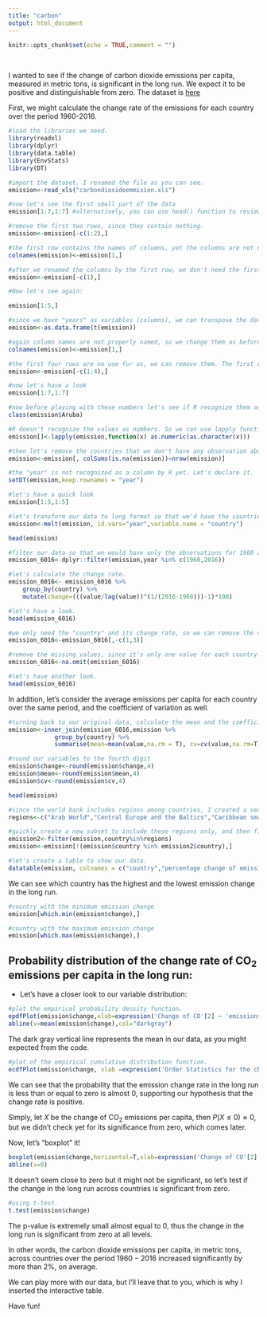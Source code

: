 ```yaml
---
title: "carbon"
output: html_document
---
```


```r
knitr::opts_chunk$set(echo = TRUE,comment = "")
```

\

I wanted to see if the change of carbon dioxide emissions per capita, measured in metric tons, is significant in the long run. We expect it to be positive and distinguishable from zero.
The dataset is [here](https://data.worldbank.org/indicator/EN.ATM.CO2E.PC?view=chart)

First, we might calculate the change rate of the emissions for each country over the period 1960-2016.

```r

#load the libraries we need.
library(readxl)
library(dplyr)
library(data.table)
library(EnvStats)
library(DT)

#import the dataset. I renamed the file as you can see.
emission<-read_xls("carbondioxideemmision.xls")

#now let's see the first small part of the data
emission[1:7,1:7] #alternatively, you can use head() function to review the first parts of the data.

#remove the first two rows, since they contain nothing.
emission<-emission[-c(1:2),]

#the first row contains the names of columns, yet the columns are not named properly. Change the columns names to be as the first row
colnames(emission)<-emission[1,]

#after we renamed the columns by the first row, we don't need the first row anymore, so let's delete it.
emission<-emission[-c(1),]

#Now let's see again:

emission[1:5,]

#since we have "years" as variables (columns), we can transpose the data so that countries will be variables and years as rows. I'll tell you later why we did that.
emission<-as.data.frame(t(emission))

#again column names are not properly named, so we change them as before.
colnames(emission)<-emission[1,]

#the first four rows are no use for us, we can remove them. The first row contains country names, which we had already used to name our columns, the remaining rows contain country code, indicator name, and indicator code, respectively, and we'll not use any of them.
emission<-emission[-c(1:4),]

#now let's have a look
emission[1:7,1:7]

#now before playing with these numbers let's see if R recognize them as numbers. Let's take the first country as an example.
class(emission$Aruba)

#R doesn't recognize the values as numbers. So we can use lapply function to declare all of them as numbers to R. Now here comes why we transposed the data before. The idea is to not have a country column, so I'd declare all columns as numbers to R without being concerned about a character column (the country column) 
emission[]<-lapply(emission,function(x) as.numeric(as.character(x)))

#then let's remove the countries that we don't have any observation about it.
emission<-emission[, colSums(is.na(emission))<nrow(emission)]

#the "year" is not recognized as a column by R yet. Let's declare it.
setDT(emission,keep.rownames = "year")

#let's have a quick look
emission[1:5,1:5]

#let's transform our data to long format so that we'd have the countries as a column altogether, resulting in a panel data.
emission<-melt(emission, id.vars="year",variable.name = "country")

head(emission)
```


```r
#filter our data so that we would have only the observations for 1960 and 2016.
emission_6016<-dplyr::filter(emission,year %in% c(1960,2016))

#let's calculate the change rate.
emission_6016<- emission_6016 %>%
    group_by(country) %>%
    mutate(change=(((value/lag(value))^(1/(2016-1960)))-1)*100)

#let's have a look.
head(emission_6016)

#we only need the "country" and its change rate, so we can remove the other two columns.
emission_6016<-emission_6016[,-c(1,3)]

#remove the missing values, since it's only one value for each country.
emission_6016<-na.omit(emission_6016)

#let's have another look.
head(emission_6016)
```

In addition, let's consider the average emissions per capita for each country over the same period, and the coefficient of variation as well.

```r
#turning back to our original data, calculate the mean and the coefficient of variation by country and then merge it with the subset with the change rate that we created it before.
emission<-inner_join(emission_6016,emission %>%
             group_by(country) %>%
             summarise(mean=mean(value,na.rm = T), cv=cv(value,na.rm=T)))

#round our variables to the fourth digit
emission$change<-round(emission$change,4)
emission$mean<-round(emission$mean,4)
emission$cv<-round(emission$cv,4)

head(emission)

#since the world bank includes regions among countries, I created a vector manually to contain all regions that are not individual countries, since including them might bias our calculations.
regions<-c("Arab World","Central Europe and the Baltics","Caribbean small states","East Asia & Pacific (excluding high income)","Early-demographic dividend","East Asia & Pacific","Europe & Central Asia (excluding high income)","Europe & Central Asia","European Union","Fragile and conflict affected situations","High income","Heavily indebted poor countries (HIPC)","IBRD only", "IDA & IBRD total","IDA total","IDA blend","IDA only","Latin America & Caribbean (excluding high income)","Latin America & Caribbean","Least developed countries: UN classification","Low income","Lower middle income","Low & middle income","Late-demographic dividend","Middle East & North Africa","Middle income","Middle East & North Africa (excluding high income)","North America","OECD members","Pre-demographic dividend","Pacific island small states","Other small states","Post-demographic dividend","South Asia","Sub-Saharan Africa (excluding high income)","Sub-Saharan Africa","Small states","East Asia & Pacific (IDA & IBRD countries)","Europe & Central Asia (IDA & IBRD countries)","Latin America & the Caribbean (IDA & IBRD countries)","Middle East & North Africa (IDA & IBRD countries)","South Asia (IDA & IBRD)","Sub-Saharan Africa (IDA & IBRD countries)","Upper middle income","World")

#quickly create a new subset to include these regions only, and then filter our data to include only the places that are not in the subset created. there are many ways to do that, I just chose what came to my mind. 
emission2<-filter(emission,country%in%regions)
emission<-emission[!(emission$country %in% emission2$country),]

#let's create a table to show our data.
datatable(emission, colnames = c("country","percentage change of emissions per capita \n (1960-2016)","Average of emissions per capita (in metric tons) \n (1960-2016)","coefficent of variation"))

```



We can see which country has the highest and the lowest emission change in the long run.

```r

#country with the minimum emission change 
emission[which.min(emission$change),]

#country with the maximum emission change
emission[which.max(emission$change),]

```

## **Probability distribution of the change rate of CO~2~ emissions per capita in the long run:**

* Let's have a closer look to our variable distribution:

```r
#plot the empirical probability density function.
epdfPlot(emission$change,xlab=expression('Change of CO'[2] ~ 'emissions per capita in the long run'),main=expression('Empirical PDF of the percentage change of CO'[2]~ 'emissions per capita in the long run'),cex.main=0.95)
abline(v=mean(emission$change),col="darkgray")
```

The dark gray vertical line represents the mean in our data, as you might expected from the code.


```r
#plot of the empirical cumulative distribution function.
ecdfPlot(emission$change, xlab =expression('Order Statistics for the change rate of CO'[2]~'emissions per capita'),main=expression('Empirical CDF of the percentage change of CO'[2]~ 'emissions per capita in the long run'),cex.main=0.95)
```


We can see that the probability that the emission change rate in the long run is less than or equal to zero is almost $0$, supporting our hypothesis that the change rate is positive. \par
Simply, let $X$ be the change of CO~2~ emissions per capita, then $P(X \le 0) \approx 0$, but we didn't check yet for its significance from zero, which comes later.

Now, let's "boxplot" it!

```r
boxplot(emission$change,horizontal=T,xlab=expression('Change of CO'[2] ~ 'emissions per capita in the long run'),varwidth=T)
abline(v=0)
```

It doesn't seem close to zero but it might not be significant, so let's test if the change in the long run across countries is significant from zero.

```r
#using t-test.
t.test(emission$change)
```

The p-value is extremely small almost equal to $0$, thus the change in the long run is significant from zero at all levels.\par
In other words, the carbon dioxide emissions per capita, in metric tons, across countries over the period $1960-2016$ increased significantly by more than $2\%$, on average.

We can play more with our data, but I'll leave that to you, which is why I inserted the interactive table. 

Have fun!

